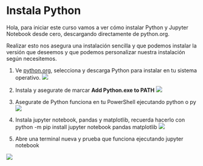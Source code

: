 # Instala Python 
Hola, para iniciar este curso vamos a ver cómo instalar Python y Jupyter Notebook desde cero, descargando directamente de python.org.

Realizar esto nos asegura una instalación sencilla y que podemos instalar la versión que deseemos y que podemos personalizar nuestra instalación según necesitemos.


1. Ve [python.org](python.org), selecciona y descarga Python para instalar en tu sistema operativo.
![](../../img/python_org.png)

1. Instala y asegurate de marcar **Add Python.exe to PATH**
![](../../img/add_path.png)


1. Asegurate de Python funciona en tu PowerShell ejecutando python o py   
![](../../img/powershell_python.png)


1. Instala jupyter notebook, pandas y matplotlib, recuerda hacerlo con 
python -m pip install jupyter notebook pandas matplotlib
![](../../img/pip_install.png)


1. Abre una terminal nueva y prueba que funciona ejecutando
jupyter notebook

![](../../img/jupyter_notebook.png)

